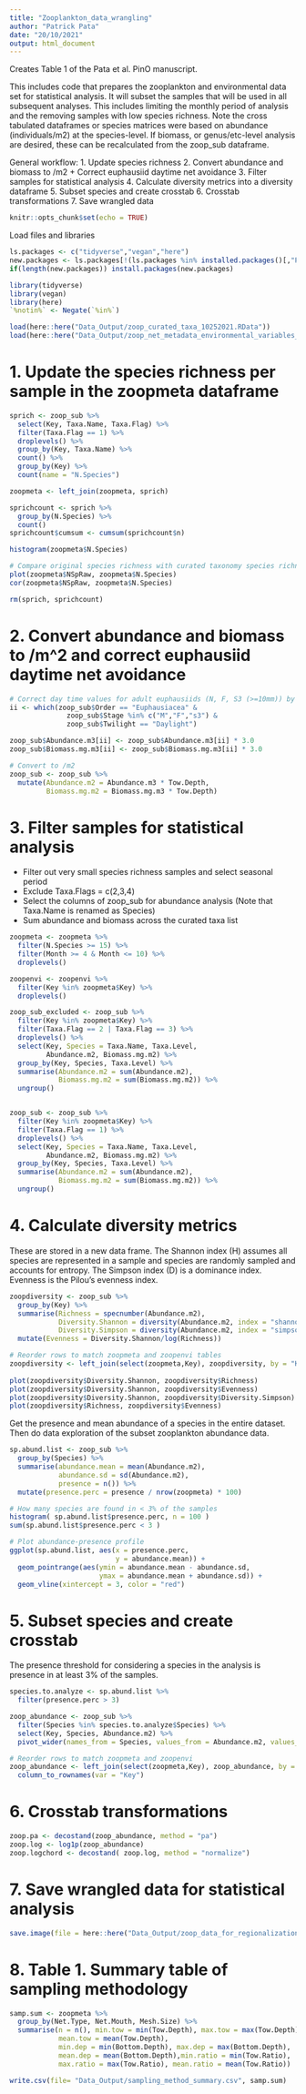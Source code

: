 ```yaml
---
title: "Zooplankton_data_wrangling"
author: "Patrick Pata"
date: "20/10/2021"
output: html_document
---
```


Creates Table 1 of the Pata et al. PinO manuscript.

This includes code that prepares the zooplankton and environmental data set for statistical analysis. It will subset the samples that will be used in all subsequent analyses. This includes limiting the monthly period of analysis and the removing samples with low species richness. Note the cross tabulated dataframes or species matrices were based on abundance (individuals/m2) at the species-level. If biomass, or genus/etc-level analysis are desired, these can be recalculated from the zoop_sub dataframe.

General workflow:
1. Update species richness
2. Convert abundance and biomass to /m2 + Correct euphausiid daytime net avoidance
3. Filter samples for statistical analysis
4. Calculate diversity metrics into a diversity dataframe
5. Subset species and create crosstab
6. Crosstab transformations
7. Save wrangled data

```r
knitr::opts_chunk$set(echo = TRUE)
```

Load files and libraries
```r
ls.packages <- c("tidyverse","vegan","here")
new.packages <- ls.packages[!(ls.packages %in% installed.packages()[,"Package"])]
if(length(new.packages)) install.packages(new.packages)

library(tidyverse)
library(vegan)
library(here)
`%notin%` <- Negate(`%in%`)

load(here::here("Data_Output/zoop_curated_taxa_10252021.RData"))
load(here::here("Data_Output/zoop_net_metadata_environmental_variables_10202021.RData"))
```

# 1. Update the species richness per sample in the zoopmeta dataframe
```r
sprich <- zoop_sub %>% 
  select(Key, Taxa.Name, Taxa.Flag) %>%
  filter(Taxa.Flag == 1) %>%
  droplevels() %>%
  group_by(Key, Taxa.Name) %>%
  count() %>%
  group_by(Key) %>%
  count(name = "N.Species")

zoopmeta <- left_join(zoopmeta, sprich)

sprichcount <- sprich %>% 
  group_by(N.Species) %>% 
  count()
sprichcount$cumsum <- cumsum(sprichcount$n)

histogram(zoopmeta$N.Species)

# Compare original species richness with curated taxonomy species richness
plot(zoopmeta$NSpRaw, zoopmeta$N.Species)
cor(zoopmeta$NSpRaw, zoopmeta$N.Species)

rm(sprich, sprichcount)
```

# 2. Convert abundance and biomass to /m^2 and correct euphausiid daytime net avoidance
```r
# Correct day time values for adult euphausiids (N, F, S3 (>=10mm)) by multiplying by a factor of 3.
ii <- which(zoop_sub$Order == "Euphausiacea" & 
              zoop_sub$Stage %in% c("M","F","s3") &
              zoop_sub$Twilight == "Daylight")

zoop_sub$Abundance.m3[ii] <- zoop_sub$Abundance.m3[ii] * 3.0
zoop_sub$Biomass.mg.m3[ii] <- zoop_sub$Biomass.mg.m3[ii] * 3.0

# Convert to /m2
zoop_sub <- zoop_sub %>% 
  mutate(Abundance.m2 = Abundance.m3 * Tow.Depth,
         Biomass.mg.m2 = Biomass.mg.m3 * Tow.Depth)
```

# 3. Filter samples for statistical analysis
- Filter out very small species richness samples and select seasonal period
- Exclude Taxa.Flags = c(2,3,4)
- Select the columns of zoop_sub for abundance analysis (Note that Taxa.Name is renamed as Species)
- Sum abundance and biomass across the curated taxa list
```r
zoopmeta <- zoopmeta %>% 
  filter(N.Species >= 15) %>% 
  filter(Month >= 4 & Month <= 10) %>% 
  droplevels()

zoopenvi <- zoopenvi %>% 
  filter(Key %in% zoopmeta$Key) %>% 
  droplevels()

zoop_sub_excluded <- zoop_sub %>% 
  filter(Key %in% zoopmeta$Key) %>% 
  filter(Taxa.Flag == 2 | Taxa.Flag == 3) %>% 
  droplevels() %>% 
  select(Key, Species = Taxa.Name, Taxa.Level,
         Abundance.m2, Biomass.mg.m2) %>% 
  group_by(Key, Species, Taxa.Level) %>% 
  summarise(Abundance.m2 = sum(Abundance.m2),
            Biomass.mg.m2 = sum(Biomass.mg.m2)) %>% 
  ungroup()


zoop_sub <- zoop_sub %>% 
  filter(Key %in% zoopmeta$Key) %>% 
  filter(Taxa.Flag == 1) %>% 
  droplevels() %>% 
  select(Key, Species = Taxa.Name, Taxa.Level,
         Abundance.m2, Biomass.mg.m2) %>% 
  group_by(Key, Species, Taxa.Level) %>% 
  summarise(Abundance.m2 = sum(Abundance.m2),
            Biomass.mg.m2 = sum(Biomass.mg.m2)) %>% 
  ungroup()

```

# 4. Calculate diversity metrics
These are stored in a new data frame. The Shannon index (H) assumes all species are represented in a sample and species are randomly sampled and accounts for entropy. The Simpson index (D) is a dominance index. Evenness is the Pilou's evenness index.
```r
zoopdiversity <- zoop_sub %>% 
  group_by(Key) %>% 
  summarise(Richness = specnumber(Abundance.m2),
            Diversity.Shannon = diversity(Abundance.m2, index = "shannon"),
            Diversity.Simpson = diversity(Abundance.m2, index = "simpson")) %>% 
  mutate(Evenness = Diversity.Shannon/log(Richness))

# Reorder rows to match zoopmeta and zoopenvi tables
zoopdiversity <- left_join(select(zoopmeta,Key), zoopdiversity, by = "Key")
  
plot(zoopdiversity$Diversity.Shannon, zoopdiversity$Richness)
plot(zoopdiversity$Diversity.Shannon, zoopdiversity$Evenness)
plot(zoopdiversity$Diversity.Shannon, zoopdiversity$Diversity.Simpson)
plot(zoopdiversity$Richness, zoopdiversity$Evenness)
```

Get the presence and mean abundance of a species in the entire dataset. Then do data exploration of the subset zooplankton abundance data. 
```r
sp.abund.list <- zoop_sub %>% 
  group_by(Species) %>% 
  summarise(abundance.mean = mean(Abundance.m2),
            abundance.sd = sd(Abundance.m2),
            presence = n()) %>% 
  mutate(presence.perc = presence / nrow(zoopmeta) * 100)

# How many species are found in < 3% of the samples
histogram( sp.abund.list$presence.perc, n = 100 )
sum(sp.abund.list$presence.perc < 3 )

# Plot abundance-presence profile
ggplot(sp.abund.list, aes(x = presence.perc, 
                          y = abundance.mean)) +
  geom_pointrange(aes(ymin = abundance.mean - abundance.sd,
                      ymax = abundance.mean + abundance.sd)) +
  geom_vline(xintercept = 3, color = "red")

```


# 5. Subset species and create crosstab
The presence threshold for considering a species in the analysis is presence in at least 3% of the samples.
```r
species.to.analyze <- sp.abund.list %>% 
  filter(presence.perc > 3) 

zoop_abundance <- zoop_sub %>% 
  filter(Species %in% species.to.analyze$Species) %>% 
  select(Key, Species, Abundance.m2) %>% 
  pivot_wider(names_from = Species, values_from = Abundance.m2, values_fill = 0) 

# Reorder rows to match zoopmeta and zoopenvi
zoop_abundance <- left_join(select(zoopmeta,Key), zoop_abundance, by = "Key") %>% 
  column_to_rownames(var = "Key")
```


# 6. Crosstab transformations 
```r
zoop.pa <- decostand(zoop_abundance, method = "pa")
zoop.log <- log1p(zoop_abundance)
zoop.logchord <- decostand( zoop.log, method = "normalize")
```

# 7. Save wrangled data for statistical analysis
```r
save.image(file = here::here("Data_Output/zoop_data_for_regionalization_10252021.RData"))
```

# 8. Table 1. Summary table of sampling methodology
```r
samp.sum <- zoopmeta %>% 
  group_by(Net.Type, Net.Mouth, Mesh.Size) %>% 
  summarise(n = n(), min.tow = min(Tow.Depth), max.tow = max(Tow.Depth),
            mean.tow = mean(Tow.Depth), 
            min.dep = min(Bottom.Depth), max.dep = max(Bottom.Depth),
            mean.dep = mean(Bottom.Depth),min.ratio = min(Tow.Ratio), 
            max.ratio = max(Tow.Ratio), mean.ratio = mean(Tow.Ratio))

write.csv(file= "Data_Output/sampling_method_summary.csv", samp.sum)

```



